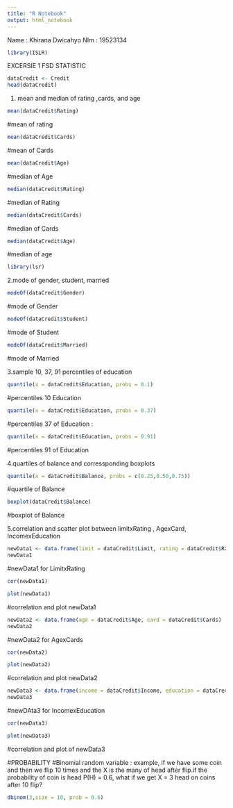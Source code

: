 ---
title: "R Notebook"
output: html_notebook
---

Name : Khirana Dwicahyo
NIm  : 19523134
```{r}
library(ISLR)
```
EXCERSIE 1 FSD
STATISTIC
```{r}
dataCredit <- Credit
head(dataCredit)
```
1. mean and median of rating ,cards, and age
```{r}
mean(dataCredit$Rating)
```
#mean of rating
```{r}
mean(dataCredit$Cards)
```
#mean of Cards
```{r}
mean(dataCredit$Age)
```
#median of Age
```{r}
median(dataCredit$Rating)
```
#median of Rating
```{r}
median(dataCredit$Cards)
```
#median of Cards
```{r}
median(dataCredit$Age)
```
#median of age
```{r}
library(lsr)
```


2.mode of gender, student, married
```{r}
modeOf(dataCredit$Gender)
```
#mode of Gender
```{r}
modeOf(dataCredit$Student)
```
#mode of Student
```{r}
modeOf(dataCredit$Married)
```
#mode of Married

3.sample 10, 37, 91 percentiles of education

```{r}
quantile(x = dataCredit$Education, probs = 0.1)
```
#percentiles 10 Education
```{r}
quantile(x = dataCredit$Education, probs = 0.37)
```
#percentiles 37 of Education :
```{r}
quantile(x = dataCredit$Education, probs = 0.91)
```
#percentiles 91 of Education

4.quartiles of balance and corressponding boxplots
```{r}
quantile(x = dataCredit$Balance, probs = c(0.25,0.50,0.75))
```
#quartile of Balance
```{r}
boxplot(dataCredit$Balance)
```
#boxplot of Balance

5.correlation and scatter plot between limitxRating , AgexCard, IncomexEducation
```{r}
newData1 <- data.frame(limit = dataCredit$Limit, rating = dataCredit$Rating)
newData1
```
#newData1 for LimitxRating
```{r}
cor(newData1)
```
```{r}
plot(newData1)
```
#correlation and plot newData1
```{r}
newData2 <- data.frame(age = dataCredit$Age, card = dataCredit$Cards)
newData2
```
#newData2 for AgexCards
```{r}
cor(newData2)
```
```{r}
plot(newData2)
```
#correlation and plot newData2

```{r}
newData3 <- data.frame(income = dataCredit$Income, education = dataCredit$Education)
newData3
```
#newDAta3 for IncomexEducation
```{r}
cor(newData3)
```
```{r}
plot(newData3)
```
#correlation and plot of newData3

#PROBABILITY
#Binomial random variable :
example, if we have some coin and then we flip 10 times and the X is the many of head after flip.if the probability of coin is head P(H) = 0.6, what if we get X = 3 head on coins after 10 flip?
```{r}
dbinom(3,size = 10, prob = 0.6)
```


